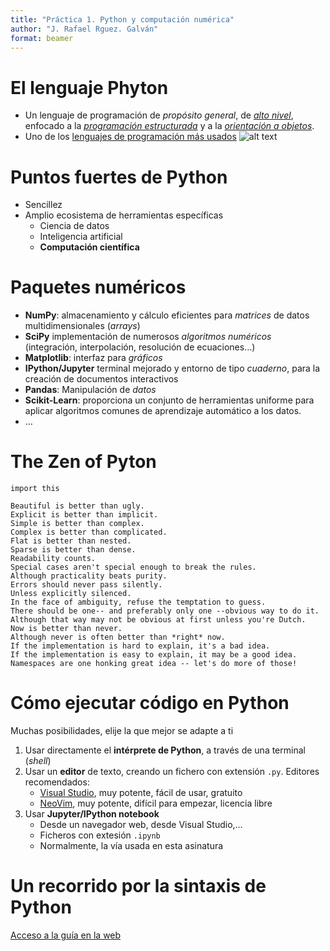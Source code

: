 ```yaml
---
title: "Práctica 1. Python y computación numérica"
author: "J. Rafael Rguez. Galván"
format: beamer
---
```


# El lenguaje Phyton

- Un lenguaje de programación de *propósito general*, de *[alto nivel](https://es.wikipedia.org/wiki/Lenguaje_de_alto_nivel)*, enfocado a la *[programación estructurada](https://es.wikipedia.org/wiki/Programaci%C3%B3n_estructurada)* y a la *[orientación a objetos](https://es.wikipedia.org/wiki/Programaci%C3%B3n_orientada_a_objetos)*.
- Uno de los [lenguajes de programación más usados](https://www.tiobe.com/tiobe-index/)
  ![alt text](lenguajes_mas_populares.png "Lista lenguajes")

# Puntos fuertes de Python 
- Sencillez
- Amplio ecosistema de herramientas específicas 
  - Ciencia de datos
  - Inteligencia artificial
  - **Computación científica**

# Paquetes numéricos
- **NumPy**: almacenamiento y cálculo eficientes para *matrices* de datos multidimensionales (*arrays*)
- **SciPy** implementación de numerosos *algoritmos numéricos* (integración, interpolación, resolución de ecuaciones...)
- **Matplotlib**: interfaz para *gráficos*
- **IPython/Jupyter** terminal mejorado y entorno de tipo *cuaderno*, para la creación de documentos interactivos 
- **Pandas**: Manipulación de *datos*
- **Scikit-Learn**: proporciona un conjunto de herramientas uniforme para aplicar algoritmos comunes de aprendizaje automático a los datos.
- ...

# The Zen of Pyton

```
import this

Beautiful is better than ugly.
Explicit is better than implicit.
Simple is better than complex.
Complex is better than complicated.
Flat is better than nested.
Sparse is better than dense.
Readability counts.
Special cases aren't special enough to break the rules.
Although practicality beats purity.
Errors should never pass silently.
Unless explicitly silenced.
In the face of ambiguity, refuse the temptation to guess.
There should be one-- and preferably only one --obvious way to do it.
Although that way may not be obvious at first unless you're Dutch.
Now is better than never.
Although never is often better than *right* now.
If the implementation is hard to explain, it's a bad idea.
If the implementation is easy to explain, it may be a good idea.
Namespaces are one honking great idea -- let's do more of those!
```

# Cómo ejecutar código en Python

Muchas posibilidades, elije la que mejor se adapte a ti

1. Usar directamente el **intérprete de Python**, a través de una terminal (*shell*)
2. Usar un **editor** de texto, creando un fichero con extensión `.py`. Editores recomendados:
    * [Visual Studio](https://code.visualstudio.com/), muy potente, fácil de usar, gratuito
    * [NeoVim](https://neovim.io/), muy potente, difícil para empezar, licencia libre  

3. Usar **Jupyter/IPython notebook** 
    * Desde un navegador web, desde Visual Studio,...
    * Ficheros con extesión `.ipynb`
    * Normalmente, la vía usada en esta asinatura

# Un recorrido por la sintaxis de Python 

[Acceso a la guía en la web](https://nbviewer.org/github/rrgalvan/IntroPythonMasterMatemat/blob/master/02-Basic-Python-Syntax.ipynb)
